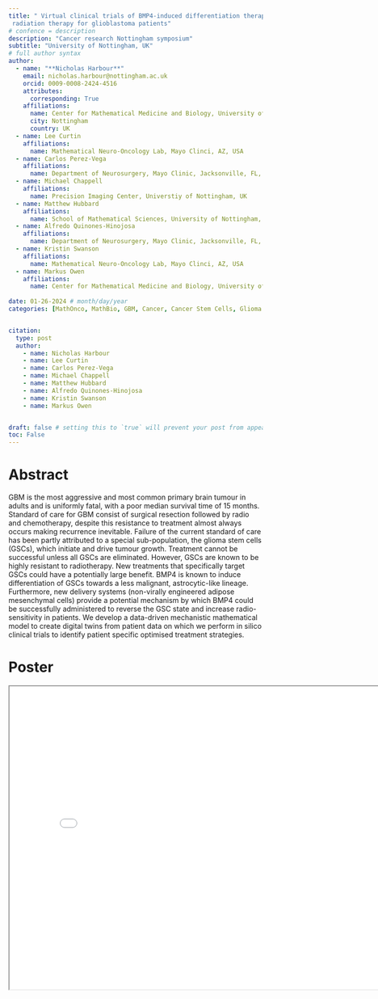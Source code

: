 ---
title: " Virtual clinical trials of BMP4-induced differentiation therapy identify strategies for combination with
 radiation therapy for glioblastoma patients"
# confence = description
description: "Cancer research Nottingham symposium"
subtitle: "University of Nottingham, UK"
# full author syntax
author:
  - name: "**Nicholas Harbour**"
    email: nicholas.harbour@nottingham.ac.uk
    orcid: 0009-0008-2424-4516
    attributes:
      corresponding: True
    affiliations: 
      name: Center for Mathematical Medicine and Biology, University of Nottingham, UK
      city: Nottingham
      country: UK
  - name: Lee Curtin
    affiliations: 
      name: Mathematical Neuro-Oncology Lab, Mayo Clinci, AZ, USA
  - name: Carlos Perez-Vega
    affiliations: 
      name: Department of Neurosurgery, Mayo Clinic, Jacksonville, FL, USA
  - name: Michael Chappell
    affiliations:
      name: Precision Imaging Center, Universtiy of Nottingham, UK
  - name: Matthew Hubbard
    affiliations: 
      name: School of Mathematical Sciences, University of Nottingham, UK
  - name: Alfredo Quinones-Hinojosa
    affiliations: 
      name: Department of Neurosurgery, Mayo Clinic, Jacksonville, FL, USA
  - name: Kristin Swanson
    affiliations: 
      name: Mathematical Neuro-Oncology Lab, Mayo Clinci, AZ, USA
  - name: Markus Owen
    affiliations: 
      name: Center for Mathematical Medicine and Biology, University of Nottingham, UK
     
date: 01-26-2024 # month/day/year
categories: [MathOnco, MathBio, GBM, Cancer, Cancer Stem Cells, Glioma Stem Cells, BMP4] 


citation:
  type: post
  author: 
    - name: Nicholas Harbour
    - name: Lee Curtin
    - name: Carlos Perez-Vega
    - name: Michael Chappell
    - name: Matthew Hubbard
    - name: Alfredo Quinones-Hinojosa
    - name: Kristin Swanson
    - name: Markus Owen


draft: false # setting this to `true` will prevent your post from appearing on your listing page until you're ready!
toc: False
---

# Abstract

GBM is the most aggressive and most common primary brain tumour in adults and is uniformly fatal, with a poor median survival time of 15 months. Standard of care for GBM consist of surgical resection followed by radio and chemotherapy, despite this resistance to treatment almost always occurs making recurrence inevitable. Failure of the current standard of care has been partly attributed to a special sub-population, the glioma stem cells (GSCs), which initiate and drive tumour growth. Treatment cannot be successful unless all GSCs are eliminated. However, GSCs are known to be highly resistant to radiotherapy. New treatments that specifically target GSCs could have a potentially large benefit. BMP4 is known to induce differentiation of GSCs towards a less malignant, astrocytic-like lineage. Furthermore, new delivery systems (non-virally engineered adipose mesenchymal cells) provide a potential mechanism by which BMP4 could be successfully administered to reverse the GSC state and increase radio-sensitivity in patients. We develop a data-driven mechanistic mathematical model to create digital twins from patient data on which we perform in silico clinical trials to identify patient specific optimised treatment strategies.

# Poster

<iframe
 width = "800"
 height = "600"
 src = "IMO23_poster.pdf">
</iframe>





